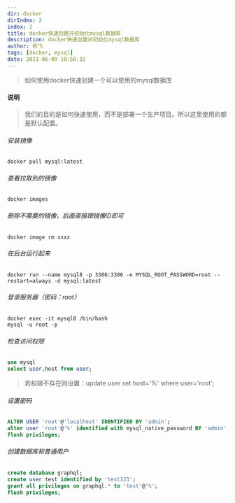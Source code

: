 ```yaml
---
dir: docker
dirIndex: 2
index: 2
title: docker快速创建并初始化mysql数据库
description: docker快速创建并初始化mysql数据库
author: 杨飞
tags: [docker, mysql]
date: 2021-06-09 10:50:32
---
```


> 如何使用docker快速创建一个可以使用的mysql数据库


#### 说明
> 我们的目的是如何快速使用，而不是部署一个生产项目。所以这里使用的都是默认配置。

###### 安装镜像
```shell
docker pull mysql:latest
```

###### 查看拉取到的镜像
```shell
docker images
```

###### 删除不需要的镜像，后面直接跟镜像ID即可
```shell
docker image rm xxxx
```

###### 在后台运行起来
```shell
docker run --name mysql8 -p 3306:3306 -e MYSQL_ROOT_PASSWORD=root --restart=always -d mysql:latest
```

###### 登录服务器（密码：root）
```shell
docker exec -it mysql8 /bin/bash
mysql -u root -p
```

###### 检查访问权限
```sql
use mysql
select user,host from user;
```
> 若权限不存在则设置：update user set host='%' where user='root';

###### 设置密码
```sql
ALTER USER 'root'@'localhost' IDENTIFIED BY 'admin';
alter user 'root'@'%' identified with mysql_native_password BY 'admin';
flush privileges;
```

###### 创建数据库和普通用户
```sql
create database graphql;
create user test identified by 'test123';
grant all privileges on graphql.* to 'test'@'%';
flush privileges;
```
